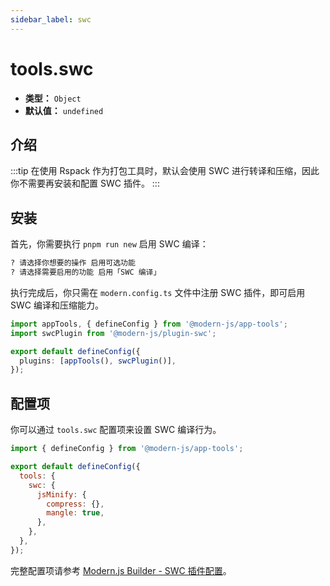 ```yaml
---
sidebar_label: swc
---
```


# tools.swc

- **类型：** `Object`
- **默认值：** `undefined`

## 介绍


<SWC />

:::tip
在使用 Rspack 作为打包工具时，默认会使用 SWC 进行转译和压缩，因此你不需要再安装和配置 SWC 插件。
:::

## 安装

首先，你需要执行 `pnpm run new` 启用 SWC 编译：

```bash
? 请选择你想要的操作 启用可选功能
? 请选择需要启用的功能 启用「SWC 编译」
```

执行完成后，你只需在 `modern.config.ts` 文件中注册 SWC 插件，即可启用 SWC 编译和压缩能力。

```ts title="modern.config.ts"
import appTools, { defineConfig } from '@modern-js/app-tools';
import swcPlugin from '@modern-js/plugin-swc';

export default defineConfig({
  plugins: [appTools(), swcPlugin()],
});
```

## 配置项

你可以通过 `tools.swc` 配置项来设置 SWC 编译行为。

```js title="modern.config.ts"
import { defineConfig } from '@modern-js/app-tools';

export default defineConfig({
  tools: {
    swc: {
      jsMinify: {
        compress: {},
        mangle: true,
      },
    },
  },
});
```

完整配置项请参考 [Modern.js Builder - SWC 插件配置](https://modernjs.dev/builder/plugins/plugin-swc.html#%E9%85%8D%E7%BD%AE)。
